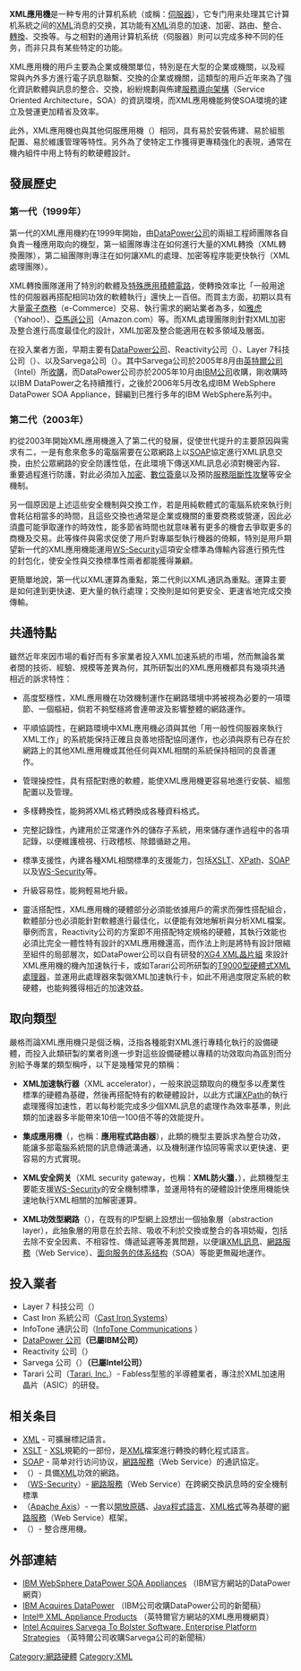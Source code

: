 {{noteTA
|G1=IT
|1=zh-hans:集成; zh-hant:整合;
|2=zh-hans:网关; zh-hant:閘道器;
|3=zh-hans:面向服务的体系结构; zh-hant:服務導向架構;
}}

'''XML應用機'''是一种专用的计算机系統（或稱：[[伺服器|伺服器]]），它专门用来处理其它计算机系統之间的[[XML|XML]]消息的交换，其功能有[[XML|XML]]消息的加速、加密、路由、整合、[[XSL|轉換]]、交換等。与之相對的通用计算机系统（伺服器）則可以完成多种不同的任务，而非只具有某些特定的功能。

XML應用機的用戶主要為企業或機關單位，特別是在大型的企業或機關，以及經常與內外多方進行電子訊息聯繫、交換的企業或機關，這類型的用戶近年來為了強化資訊軟體與訊息的整合、交換，紛紛規劃與佈建[[面向服务的体系结构|服務導向架構]]（Service Oriented Architecture，SOA）的資訊環境，而XML應用機能夠使SOA環境的建立及營運更加精省及效率。

此外，XML應用機也與其他伺服應用機（{{link-en|Server Appliance|Appliance#Computer appliances}}）相同，具有易於安裝佈建、易於組態配置、易於維護管理等特性。另外為了使特定工作獲得更專精強化的表現，通常在機內組件中用上特有的軟硬體設計。

== 發展歷史 ==
=== 第一代（1999年） ===

第一代的XML應用機約在1999年開始，由[[DataPower|DataPower公司]]的兩組工程師團隊各自負責一種應用取向的機型，第一組團隊專注在如何進行大量的XML轉換（XML轉換團隊），第二組團隊則專注在如何讓XML的處理、加密等程序能更快執行（XML處理團隊）。

XML轉換團隊運用了特別的軟體及[[特殊應用積體電路|特殊應用積體電路]]，使轉換效率比「一般用途性的伺服器再搭配相同功效的軟體執行」還快上一百倍。而買主方面，初期以具有大量[[電子商務|電子商務]]（e-Commerce）交易、執行需求的網站業者為多，如[[雅虎|雅虎]]（Yahoo!）、[[亞馬遜公司|亞馬遜公司]]（Amazon.com）等。而XML處理團隊則針對XML加密及整合進行高度最佳化的設計，XML加密及整合能適用在較多領域及層面。

在投入業者方面，早期主要有[[DataPower|DataPower公司]]、Reactivity公司（{{lang|en|Reactivity, Inc.}}）、Layer 7科技公司（{{lang|en|Layer 7 Technologies}}）、以及Sarvega公司（{{link-en|Sarvega|Sarvega}}）。其中Sarvega公司於2005年8月由[[英特爾|英特爾公司]]（Intel）所[[收購|收購]]，而DataPower公司亦於2005年10月由[[IBM|IBM公司]]收購，剛收購時以IBM DataPower之名持續推行，之後於2006年5月改名成IBM WebSphere DataPower SOA Appliance，歸編到已推行多年的IBM WebSphere系列中。

=== 第二代（2003年） ===

約從2003年開始XML應用機進入了第二代的發展，促使世代提升的主要原因與需求有二，一是有愈來愈多的電腦需要在公眾網路上以[[SOAP|SOAP]]協定進行XML訊息交換，由於公眾網路的安全防護性低，在此環境下傳送XML訊息必須對機密內容、重要過程進行防護，對此必須加入[[加密|加密]]、[[數位簽章|數位簽章]]以及預防[[分散式阻斷服務攻擊|服務阻斷性攻擊]]等安全機制。

另一個原因是上述這些安全機制與交換工作，若是用純軟體式的電腦系統來執行則會耗佔相當多的時間，且這些交換也通常是企業或機關的重要商務或營運，因此必須盡可能爭取運作的時效性，能多節省時間也就意味著有更多的機會去爭取更多的商機及交易。此等條件與需求促使了用戶對專屬型執行機器的倚賴，特別是用戶期望新一代的XML應用機能運用[[WS-Security|WS-Security]]這項安全標準為傳輸內容進行預先性的封包化，使安全性與交換標準性兩者都能獲得兼顧。

更簡單地說，第一代以XML運算為重點，第二代則以XML通訊為重點。運算主要是如何達到更快速、更大量的執行處理；交換則是如何更安全、更速省地完成交換傳輸。

== 共通特點 ==

雖然近年來因市場的看好而有多家業者投入XML加速系統的市場，然而無論各業者間的技術、經驗、規模等差異為何，其所研製出的XML應用機都具有幾項共通相近的訴求特性：

* 高度堅穩性，XML應用機在功效機制運作在網路環境中將被視為必要的一項環節、一個樞紐，倘若不夠堅穩將會連帶波及影響整體的網路運作。

* 平順協調性，在網路環境中XML應用機必須與其他「用一般性伺服器來執行XML工作」的系統能保持正確且良善地搭配協同運作，也必須與原有已存在於網路上的其他XML應用機或其他任何與XML相關的系統保持相同的良善運作。

* 管理操控性，具有搭配對應的軟體，能使XML應用機更容易地進行安裝、組態配置以及管理。

* 多樣轉換性，能夠將XML格式轉換成各種資料格式。

* 完整記錄性，內建用於正常運作外的儲存子系統，用來儲存運作過程中的各項記錄，以便維護檢視、行政稽核、除錯循跡之用。

* 標準支援性，內建各種XML相關標準的支援能力，包括[[XSLT|XSLT]]、[[XPath|XPath]]、[[SOAP|SOAP]]以及[[WS-Security|WS-Security]]等。

* 升級容易性，能夠輕易地升級。

* 靈活搭配性，XML應用機的硬體部分必須能依據用戶的需求而彈性搭配組合，軟體部分也必須能針對軟體進行最佳化，以便能有效地解析與分析XML檔案。舉例而言，Reactivity公司的方案即不用搭配特定規格的硬體，其執行效能也必須比完全一體性特有設計的XML應用機還高，而作法上則是將特有設計限縮至組件的局部層次，如DataPower公司以自有研發的[http://www.datapower.com/solutions/xg4.html XG4 XML晶片組] {{Wayback|url=http://www.datapower.com/solutions/xg4.html |date=20060718021516 }}來設計XML應用機的機內加速執行卡，或如Tarari公司所研製的[https://web.archive.org/web/20060624210637/http://www.tarari.com/T9000/index.html T9000型硬體式XML處理器]，並運用此處理器來製做XML加速執行卡，如此不用過度限定系統的軟硬體，也能夠獲得相近的加速效益。

== 取向類型 ==
嚴格而論XML應用機只是個泛稱，泛指各種能對XML進行專精化執行的設備硬體，而投入此類研製的業者則進一步對這些設備硬體以專精的功效取向為區別而分別給予專業的類型稱呼，以下是幾種常見的類稱：

* '''XML加速執行器'''（XML accelerator），一般來說這類取向的機型多以產業性標準的硬體為基礎，然後再搭配特有的軟硬體設計，以此方式讓[[XPath|XPath]]的執行處理獲得加速性，若以每秒能完成多少個XML訊息的處理作為效率基準，則此類的加速器多半能帶來10倍—100倍不等的效能提升。

* '''集成應用機'''（{{link-en|Integration appliance|Integration appliance}}，也稱：'''應用程式路由器'''），此類的機型主要訴求為整合功效，能讓多部電腦系統間的訊息傳遞溝通，以及機制運作協同等需求以更快速、更容易的方式實現。

* '''XML安全网关'''（XML security gateway，也稱：'''XML防火牆'''，{{link-en|XML firewall|XML firewall}}），此類機型主要能支援[[WS-Security|WS-Security]]的安全機制標準，並運用特有的硬體設計使應用機能快速地執行XML相關的加解密運算。

* '''XML功效型網路'''（{{lang|en|XML Enabled Networking}}），在既有的IP型網上設想出一個抽象層（abstraction layer），此抽象層的用意在於去除、吸收不利於交換或整合的各項妨礙，包括去除不安全因素、不相容性、傳遞延遲等差異問題，以便讓[[XML|XML訊息]]、[[网络服务|網路服務]]（Web Service）、[[面向服务的体系结构|面向服务的体系结构]]（SOA）等能更無礙地運作。

== 投入業者 ==
* Layer 7 科技公司（{{lang|en|Layer 7 Technologies}}）
* Cast Iron 系統公司（[https://web.archive.org/web/20060813105148/http://www.castironsys.com/ Cast Iron Systems]）
* InfoTone 通訊公司（[http://www.infotone.com/ InfoTone Communications] {{Wayback|url=http://www.infotone.com/ |date=20220218163354 }}）
* [[DataPower|DataPower 公司]]'''（已屬IBM公司）'''
* Reactivity 公司（{{lang|en|Reactivity, Inc.}}）
* Sarvega 公司（{{link-en|Sarvega Inc.|Sarvega}}）'''（已屬Intel公司）'''
* Tarari 公司（[https://web.archive.org/web/20060901113700/http://www.tarari.com/index2.asp Tarari, Inc.]）- Fabless型態的半導體業者，專注於XML加速用晶片（ASIC）的研發。

== 相关条目 ==
* [[XML|XML]] - 可擴展標記語言。
* [[XSLT|XSLT]] - [[XSL|XSL]]規範的一部份，是[[XML|XML]]檔案進行轉換的轉化程式語言。
* [[SOAP|SOAP]] - 简单对行访问协议，[[网络服务|網路服務]]（Web Service）的通訊協定。
*（{{lang|en|XML Enabled Networking}}）- 具備[[XML|XML]]功效的網路。
*（[[WS-Security|WS-Security]]）- [[网络服务|網路服務]]（Web Service）在跨網交換訊息時的安全機制標準
*（[[Apache_Axis|Apache Axis]]）- 一套以[[開放原碼|開放原碼]]、[[Java|Java程式語言]]、[[XML|XML格式]]等為基礎的[[网络服务|網路服務]]（Web Service）框架。
*（{{link-en|Integration appliance|Integration appliance}}）- 整合應用機。

== 外部連結 ==
* [http://www-306.ibm.com/software/integration/datapower/ IBM WebSphere DataPower SOA Appliances] {{Wayback|url=http://www-306.ibm.com/software/integration/datapower/ |date=20080622173624 }} {{en}}（IBM官方網站的DataPower網頁）
* [http://www-03.ibm.com/press/us/en/pressrelease/7934.wss IBM Acquires DataPower] {{Wayback|url=http://www-03.ibm.com/press/us/en/pressrelease/7934.wss |date=20201022211355 }} {{en}}（IBM公司收購DataPower公司的新聞稿）
* [http://www.intel.com/cd/ids/developer/asmo-na/eng/240839.htm Intel® XML Appliance Products] {{Wayback|url=http://www.intel.com/cd/ids/developer/asmo-na/eng/240839.htm |date=20071214043205 }} {{en}}（英特爾官方網站的XML應用機網頁）
* [http://www.intel.com/pressroom/archive/releases/20050817corp.htm Intel Acquires Sarvega To Bolster Software, Enterprise Platform Strategies] {{Wayback|url=http://www.intel.com/pressroom/archive/releases/20050817corp.htm |date=20090515082527 }} {{en}}（英特爾公司收購Sarvega公司的新聞稿）

[[Category:網路硬體|Category:網路硬體]]
[[Category:XML|Category:XML]]